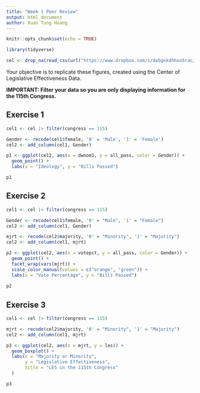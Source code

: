 ```yaml
---
title: "Week 1 Peer Review"
output: html_document
author: Xuan Tung Hoang
---
```


```r

knitr::opts_chunk$set(echo = TRUE)

library(tidyverse)

cel <- drop_na(read_csv(url("https://www.dropbox.com/s/4ebgnkdhhxo5rac/cel_volden_wiseman%20_coursera.csv?raw=1")))

```

Your objective is to replicate these figures, created using the Center of Legislative Effectiveness Data.

**IMPORTANT: Filter your data so you are only displaying information for the 115th Congress.**

## Exercise 1

```r

cel1 <- cel |> filter(congress == 115)

Gender <- recode(cel1$female, '0' = 'Male', '1' = 'Female')
cel2 <- add_column(cel1, Gender)

p1 <- ggplot(cel2, aes(x = dwnom1, y = all_pass, color = Gender)) +
  geom_point() +
  labs(x = "Ideology", y = "Bills Passed")

p1

```

## Exercise 2

```r

cel1 <- cel |> filter(congress == 115)

Gender <- recode(cel1$female, '0' = "Male", '1' = "Female")
cel2 <- add_column(cel1, Gender)

mjrt <- recode(cel2$majority, '0' = "Minority", '1' = "Majority")
cel2 <- add_column(cel1, mjrt)

p2 <- ggplot(cel2, aes(x = votepct, y = all_pass, color = Gender)) +
  geom_point() +
  facet_wrap(vars(mjrt)) +
  scale_color_manual(values = c("orange", "green")) +
  labs(x = "Vote Percentage", y = "Bills Passed")
                     
p2

```

## Exercise 3

```r

cel1 <- cel |> filter(congress == 115)

mjrt <- recode(cel2$majority, '0' = "Minority", '1' = "Majority")
cel2 <- add_column(cel1, mjrt)

p3 <- ggplot(cel2, aes(x = mjrt, y = les)) +
  geom_boxplot() +
  labs(x = "Majority or Minority",
       y = "Legislative Effectiveness",
       title = "LES in the 115th Congress"
  )

p3

```
